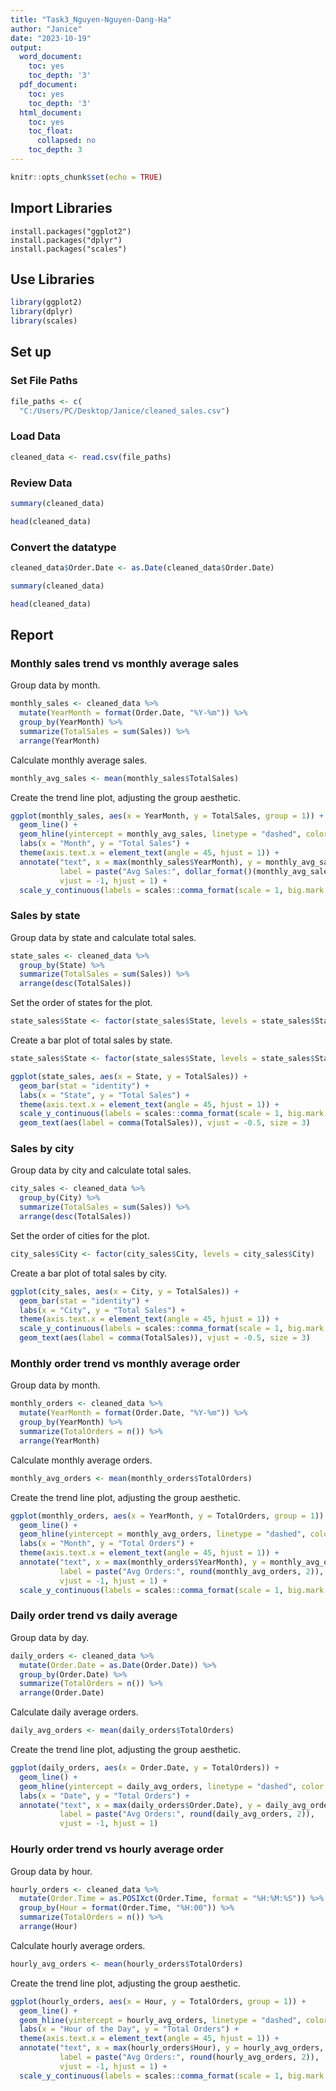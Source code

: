 ---
title: "Task3_Nguyen-Nguyen-Dang-Ha"
author: "Janice"
date: "2023-10-19"
output:
  word_document:
    toc: yes
    toc_depth: '3'
  pdf_document:
    toc: yes
    toc_depth: '3'
  html_document:
    toc: yes
    toc_float:
      collapsed: no
    toc_depth: 3
---

```{r setup, include=FALSE}
knitr::opts_chunk$set(echo = TRUE)
```


## Import Libraries

```
install.packages("ggplot2")
install.packages("dplyr")
install.packages("scales")
```

## Use Libraries

```{r}
library(ggplot2)
library(dplyr)
library(scales)
```

## Set up

### Set File Paths

```{r}
file_paths <- c(
  "C:/Users/PC/Desktop/Janice/cleaned_sales.csv")
```

### Load Data

```{r}
cleaned_data <- read.csv(file_paths)
```

### Review Data

```{r}
summary(cleaned_data)
```

```{r}
head(cleaned_data)
```

### Convert the datatype

```{r}
cleaned_data$Order.Date <- as.Date(cleaned_data$Order.Date)
```

```{r}
summary(cleaned_data)
```

```{r}
head(cleaned_data)
```

## Report

### Monthly sales trend vs monthly average sales

Group data by month.

```{r}
monthly_sales <- cleaned_data %>%
  mutate(YearMonth = format(Order.Date, "%Y-%m")) %>%
  group_by(YearMonth) %>%
  summarize(TotalSales = sum(Sales)) %>%
  arrange(YearMonth)
```

Calculate monthly average sales.

```{r}
monthly_avg_sales <- mean(monthly_sales$TotalSales)
```

Create the trend line plot, adjusting the group aesthetic.

```{r}
ggplot(monthly_sales, aes(x = YearMonth, y = TotalSales, group = 1)) +
  geom_line() +
  geom_hline(yintercept = monthly_avg_sales, linetype = "dashed", color = "red") +
  labs(x = "Month", y = "Total Sales") +
  theme(axis.text.x = element_text(angle = 45, hjust = 1)) +
  annotate("text", x = max(monthly_sales$YearMonth), y = monthly_avg_sales, 
           label = paste("Avg Sales:", dollar_format()(monthly_avg_sales)), 
           vjust = -1, hjust = 1) +
  scale_y_continuous(labels = scales::comma_format(scale = 1, big.mark = ","))
```

### Sales by state

Group data by state and calculate total sales.

```{r}
state_sales <- cleaned_data %>%
  group_by(State) %>%
  summarize(TotalSales = sum(Sales)) %>%
  arrange(desc(TotalSales))
```

Set the order of states for the plot.

```{r}
state_sales$State <- factor(state_sales$State, levels = state_sales$State)
```

Create a bar plot of total sales by state.

```{r}

state_sales$State <- factor(state_sales$State, levels = state_sales$State)

ggplot(state_sales, aes(x = State, y = TotalSales)) +
  geom_bar(stat = "identity") +
  labs(x = "State", y = "Total Sales") +
  theme(axis.text.x = element_text(angle = 45, hjust = 1)) +
  scale_y_continuous(labels = scales::comma_format(scale = 1, big.mark = ",")) +
  geom_text(aes(label = comma(TotalSales)), vjust = -0.5, size = 3)
```

### Sales by city

Group data by city and calculate total sales.

```{r}
city_sales <- cleaned_data %>%
  group_by(City) %>%
  summarize(TotalSales = sum(Sales)) %>%
  arrange(desc(TotalSales))
```

Set the order of cities for the plot.

```{r}
city_sales$City <- factor(city_sales$City, levels = city_sales$City)
```

Create a bar plot of total sales by city.

```{r}
ggplot(city_sales, aes(x = City, y = TotalSales)) +
  geom_bar(stat = "identity") +
  labs(x = "City", y = "Total Sales") +
  theme(axis.text.x = element_text(angle = 45, hjust = 1)) +
  scale_y_continuous(labels = scales::comma_format(scale = 1, big.mark = ",")) +
  geom_text(aes(label = comma(TotalSales)), vjust = -0.5, size = 3)
```

### Monthly order trend vs monthly average order

Group data by month.

```{r}
monthly_orders <- cleaned_data %>%
  mutate(YearMonth = format(Order.Date, "%Y-%m")) %>%
  group_by(YearMonth) %>%
  summarize(TotalOrders = n()) %>%
  arrange(YearMonth)
```

Calculate monthly average orders.

```{r}
monthly_avg_orders <- mean(monthly_orders$TotalOrders)
```

Create the trend line plot, adjusting the group aesthetic.

```{r}
ggplot(monthly_orders, aes(x = YearMonth, y = TotalOrders, group = 1)) +
  geom_line() +
  geom_hline(yintercept = monthly_avg_orders, linetype = "dashed", color = "red") +
  labs(x = "Month", y = "Total Orders") +
  theme(axis.text.x = element_text(angle = 45, hjust = 1)) +
  annotate("text", x = max(monthly_orders$YearMonth), y = monthly_avg_orders, 
           label = paste("Avg Orders:", round(monthly_avg_orders, 2)), 
           vjust = -1, hjust = 1) +
  scale_y_continuous(labels = scales::comma_format(scale = 1, big.mark = ","))
```

### Daily order trend vs daily average

Group data by day.

```{r}
daily_orders <- cleaned_data %>%
  mutate(Order.Date = as.Date(Order.Date)) %>%
  group_by(Order.Date) %>%
  summarize(TotalOrders = n()) %>%
  arrange(Order.Date)
```

Calculate daily average orders.

```{r}
daily_avg_orders <- mean(daily_orders$TotalOrders)
```

Create the trend line plot, adjusting the group aesthetic.

```{r}
ggplot(daily_orders, aes(x = Order.Date, y = TotalOrders)) +
  geom_line() +
  geom_hline(yintercept = daily_avg_orders, linetype = "dashed", color = "red") +
  labs(x = "Date", y = "Total Orders") +
  annotate("text", x = max(daily_orders$Order.Date), y = daily_avg_orders, 
           label = paste("Avg Orders:", round(daily_avg_orders, 2)), 
           vjust = -1, hjust = 1)
```

### Hourly order trend vs hourly average order

Group data by hour.

```{r}
hourly_orders <- cleaned_data %>%
  mutate(Order.Time = as.POSIXct(Order.Time, format = "%H:%M:%S")) %>%
  group_by(Hour = format(Order.Time, "%H:00")) %>%
  summarize(TotalOrders = n()) %>%
  arrange(Hour)
```

Calculate hourly average orders.

```{r}
hourly_avg_orders <- mean(hourly_orders$TotalOrders)
```

Create the trend line plot, adjusting the group aesthetic.

```{r}
ggplot(hourly_orders, aes(x = Hour, y = TotalOrders, group = 1)) +
  geom_line() +
  geom_hline(yintercept = hourly_avg_orders, linetype = "dashed", color = "red") +
  labs(x = "Hour of the Day", y = "Total Orders") +
  theme(axis.text.x = element_text(angle = 45, hjust = 1)) +
  annotate("text", x = max(hourly_orders$Hour), y = hourly_avg_orders, 
           label = paste("Avg Orders:", round(hourly_avg_orders, 2)), 
           vjust = -1, hjust = 1) +
  scale_y_continuous(labels = scales::comma_format(scale = 1, big.mark = ","))
```
